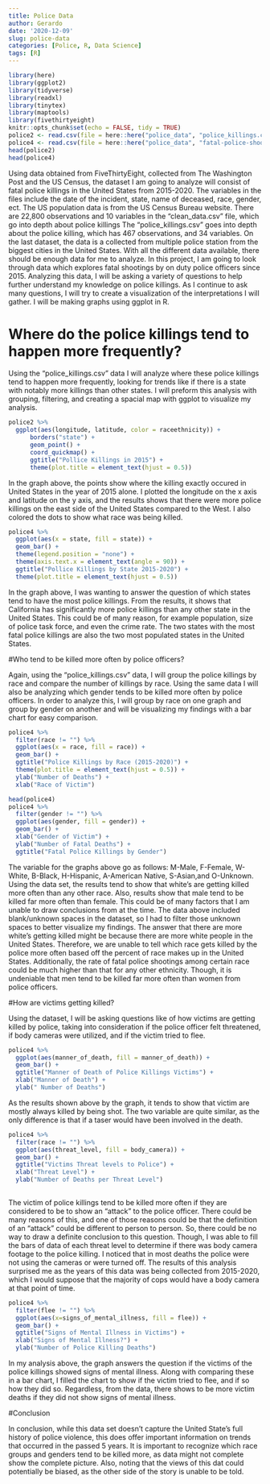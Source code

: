 ```yaml
---
title: Police Data
author: Gerardo
date: '2020-12-09'
slug: police-data
categories: [Police, R, Data Science]
tags: [R]
---
```

```r
library(here)
library(ggplot2)
library(tidyverse)
library(readxl)
library(tinytex)
library(maptools)
library(fivethirtyeight)
knitr::opts_chunk$set(echo = FALSE, tidy = TRUE)
police2 <- read.csv(file = here::here("police_data", "police_killings.csv"))
police4 <- read.csv(file = here::here("police_data", "fatal-police-shootings-data.csv"))
head(police2)
head(police4)
```
Using data obtained from FiveThirtyEight, collected from The Washington Post and the US Census, the  dataset I am going to analyze will consist of fatal police killings in the United States from 2015-2020. The variables in the files include the date of the incident, state, name of deceased, race, gender, ect. The US population data is from the US Census Bureau website. There are 22,800 observations and 10 variables in the "clean_data.csv" file, which go into depth about police killings The "police_killings.csv" goes into depth about the police killing, which has 467 observations, and 34 variables. On the last dataset, the data is a collected from multiple police station from the biggest cities in the United States. With all the different data available, there should be enough data for me to analyze. 
In this project, I am going to look through data which explores fatal shootings by on duty police officers since 2015. Analyzing this data, I will be asking a variety of questions to help further understand my knowledge on police killings. As I continue to ask many questions, I will try to create a visualization of the interpretations I will gather. I will be making graphs using ggplot in R.

# Where do the police killings tend to happen more frequently? 

Using the "police_killings.csv" data I will analyze where these police killings tend to happen more frequently, looking for trends like if there is a state with notably more killings than other states. I will preform this analysis with grouping, filtering, and creating a spacial map with ggplot to visualize my analysis.
```r
police2 %>%
  ggplot(aes(longitude, latitude, color = raceethnicity)) +
      borders("state") +
      geom_point() +
      coord_quickmap() +
      ggtitle("Pollice Killings in 2015") +
      theme(plot.title = element_text(hjust = 0.5)) 
```

In the graph above, the points show where the killing exactly occured in United States in the year of 2015 alone. I plotted the longitude on the x axis and latitude on the y axis, and the results shows that there were more police killings on the east side of the United States compared to the West. I also colored the dots to show what race was being killed.


```r
police4 %>%
  ggplot(aes(x = state, fill = state)) +
  geom_bar() +
  theme(legend.position = "none") +
  theme(axis.text.x = element_text(angle = 90)) +
  ggtitle("Pollice Killings by State 2015-2020") +
  theme(plot.title = element_text(hjust = 0.5))
```

In the graph above, I was wanting to answer the question of which states tend to have the most police killings. From the results, it shows that California has significantly more police killings than any other state in the United States. This could be of many reason, for example population, size of police task force, and even the crime rate. The two states with the most fatal police killings are also the two most populated states in the United States. 


#Who tend to be killed more often by police officers? 

Again, using the "police_killings.csv" data, I will group the police killings by race and compare the number of killings by race. Using the same data I will also be analyzing which gender tends to be killed more often by police officers. In order to analyze this, I will group by race on one graph and group by gender on another and will be visualizing my findings with a bar chart for easy comparison.

```r
police4 %>%
  filter(race != "") %>%
  ggplot(aes(x = race, fill = race)) +
  geom_bar() +
  ggtitle("Police Killings by Race (2015-2020)") +
  theme(plot.title = element_text(hjust = 0.5)) +
  ylab("Number of Deaths") +
  xlab("Race of Victim")
```
```r
head(police4)
police4 %>% 
  filter(gender != "") %>%
  ggplot(aes(gender, fill = gender)) +
  geom_bar() +
  xlab("Gender of Victim") +
  ylab("Number of Fatal Deaths") +
  ggtitle("Fatal Police Killings by Gender")
```
The variable for the graphs above go as follows: M-Male, F-Female, W-White, B-Black, H-Hispanic, A-American Native, S-Asian,and O-Unknown. Using the data set, the results tend to show that white's are getting killed more often than any other race. Also, results show that male tend to be killed far more often than female. This could be of many factors that I am unable to draw conclusions from at the time. The data above included blank/unknown spaces in the dataset, so I had to filter those unknown spaces to better visualize my findings. The answer that there are more white's getting killed might be because there are more white people in the United States. Therefore, we are unable to tell which race gets killed by the police more often based off the percent of race makes up in the United States. Additionally, the rate of fatal police shootings among certain race could be much higher than that for any other ethnicity. Though, it is undeniable that men tend to be killed far more often than women from police officers.

#How are victims getting killed? 

Using the dataset, I will be asking questions like of how victims are getting killed by police, taking into consideration if the police officer felt threatened, if body cameras were utilized, and if the victim tried to flee.

```r
police4 %>%
  ggplot(aes(manner_of_death, fill = manner_of_death)) +
  geom_bar() +
  ggtitle("Manner of Death of Police Killings Victims") +
  xlab("Manner of Death") +
  ylab(" Number of Deaths")
```
As the results shown above by the graph, it tends to show that victim are mostly always killed by being shot. The two variable are quite similar, as the only difference is that if a taser would have been involved in the death.

```r
police4 %>%
  filter(race != "") %>%
  ggplot(aes(threat_level, fill = body_camera)) +
  geom_bar() +
  ggtitle("Victims Threat levels to Police") +
  xlab("Threat Level") +
  ylab("Number of Deaths per Threat Level") 
  
```
The victim of police killings tend to be killed more often if they are considered to be to show an "attack" to the police officer. There could be many reasons of this, and one of those reasons could be that the definition of an "attack" could be different to person to person. So, there could be no way to draw a definite conclusion to this question. Though, I was able to fill the bars of data of each threat level to determine if there was body camera footage to the police killing. I noticed that in most deaths the police were not using the cameras or were turned off. The results of this analysis surprised me as the years of this data was being collected from 2015-2020, which I would suppose that the majority of cops would have a body camera at that point of time.

```r
police4 %>%
  filter(flee != "") %>%
  ggplot(aes(x=signs_of_mental_illness, fill = flee)) +
  geom_bar() +
  ggtitle("Signs of Mental Illness in Victims") +
  xlab("Signs of Mental Illness?") +
  ylab("Number of Police Killing Deaths")
```
In my analysis above, the graph answers the question if the victims of the police killings showed signs of mental illness. Along with comparing these in a bar chart, I filled the chart to show if the victim tried to flee, and if so how they did so. Regardless, from the data, there shows to be more victim deaths if they did not show signs of mental illness.


#Conclusion

In conclusion, while this data set doesn't capture the United State's full history of police violence, this does offer important information on trends that occurred in the passed 5 years. It is important to recognize which race groups and genders tend to be killed more, as data might not complete show the complete picture. Also, noting that the views of this dat could potentially be biased, as the other side of the story is unable to be told. 

